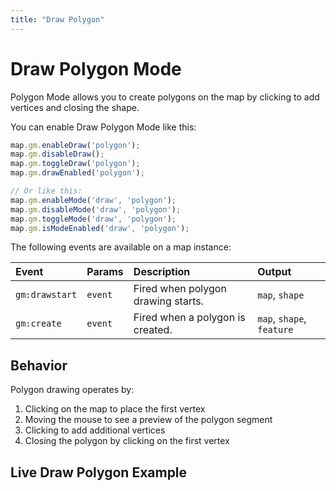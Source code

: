 ```yaml
---
title: "Draw Polygon"
---
```


# Draw Polygon Mode

Polygon Mode allows you to create polygons on the map by clicking to add vertices and closing the shape.

You can enable Draw Polygon Mode like this:

```js
map.gm.enableDraw('polygon');
map.gm.disableDraw();
map.gm.toggleDraw('polygon');
map.gm.drawEnabled('polygon');

// Or like this:
map.gm.enableMode('draw', 'polygon');
map.gm.disableMode('draw', 'polygon');
map.gm.toggleMode('draw', 'polygon');
map.gm.isModeEnabled('draw', 'polygon');
```

The following events are available on a map instance:

| Event           | Params | Description                                      | Output                    |
| :-------------- | :----- | :----------------------------------------------- |:--------------------------|
| `gm:drawstart`  | `event`| Fired when polygon drawing starts.               | `map`, `shape`            |
| `gm:create`     | `event`| Fired when a polygon is created.                 | `map`, `shape`, `feature` |

## Behavior

Polygon drawing operates by:
1. Clicking on the map to place the first vertex
2. Moving the mouse to see a preview of the polygon segment
3. Clicking to add additional vertices
4. Closing the polygon by clicking on the first vertex

## Live Draw Polygon Example

<BrowserOnlyGmMap
  gmOptions={drawPolygonOptions} />
